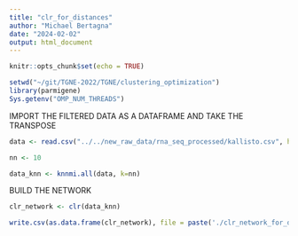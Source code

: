 ```yaml
---
title: "clr_for_distances"
author: "Michael Bertagna"
date: "2024-02-02"
output: html_document
---
```


```r
knitr::opts_chunk$set(echo = TRUE)
```

```r
setwd("~/git/TGNE-2022/TGNE/clustering_optimization")
library(parmigene)
Sys.getenv("OMP_NUM_THREADS")
```

IMPORT THE FILTERED DATA AS A DATAFRAME AND TAKE THE TRANSPOSE

```r
data <- read.csv("../../new_raw_data/rna_seq_processed/kallisto.csv", header = TRUE, row.names = 1)

nn <- 10

data_knn <- knnmi.all(data, k=nn)
```

BUILD THE NETWORK

```r
clr_network <- clr(data_knn)
```

```r
write.csv(as.data.frame(clr_network), file = paste('./clr_network_for_distances_', nn, '.csv', sep = ''), row.names = TRUE)
```
